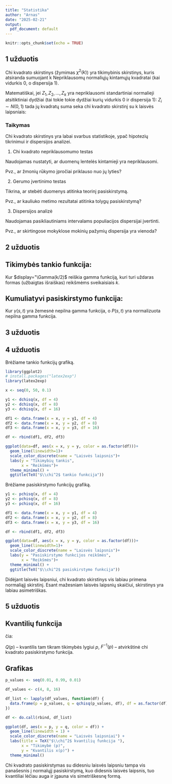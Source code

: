 ```yaml
---
title: "Statistika"
author: "Arnas"
date: "2025-02-21"
output:
  pdf_document: default
---
```


```r
knitr::opts_chunk$set(echo = TRUE)
```

## 1 užduotis

Chi kvadrato skirstinys (žymimas $\chi^2(k)$) yra tikimybinis skirstinys, kuris atsiranda sumuojant k Nepriklausomų normaliųjų kintamųjų kvadratai (kai vidurkis 0, o dispersija 1).

Matematiškai, jei $Z_1, Z_2, ..., Z_k$ yra nepriklausomi standartiniai normalieji atsitiktiniai dydžiai (tai tokie tokie dydžiai kurių vidurkis 0 ir dispersija 1): $Z_i \sim N(0,1)$ tada jų kvadratų suma seka chi kvadrato skirstinį su k laisvės laipsniais: \begin{equation} 
  X = \sum_{i=1}^{k} Z_i^2 \sim \chi^2(k) 
\end{equation}

### Taikymas

Chi kvadrato skirstinys yra labai svarbus statistikoje, ypač hipotezių tikrinimui ir dispersijos analizei.

1.  Chi kvadrato nepriklausomumo testas

Naudojamas nustatyti, ar duomenų lentelės kintamieji yra nepriklausomi.

Pvz., ar žmonių rūkymo įpročiai priklauso nuo jų lyties?

2.  Gerumo įvertinimo testas

Tikrina, ar stebėti duomenys atitinka teorinį pasiskirstymą.

Pvz., ar kauliuko metimo rezultatai atitinka tolygų pasiskirstymą?

3.  Dispersijos analizė

Naudojamas pasikliautiniams intervalams populiacijos dispersijai įvertinti.

Pvz., ar skirtingose mokyklose mokinių pažymių dispersija yra vienoda?

## 2 užduotis

## Tikimybės tankio funkcija:

```{=tex}
\begin{equation}
f(x;\,k) =
\begin{cases}
  \dfrac{x^{k/2 -1} e^{-x/2}}{2^{k/2} \Gamma\left(\frac k 2 \right)}, & x > 0; \\ 0, & \text{kitais atvejais}.
\end{cases}
\end{equation}
```
Kur $display="\Gamma(k/2)$ reiškia gamma funkciją, kuri turi uždaras formas (užbaigtas išraiškas) reikšmėms sveikaisiais $k$.

## Kumuliatyvi pasiskirstymo funkcija:

```{=tex}
\begin{equation}
F(x;\,k) = \frac{\gamma(\frac{k}{2},\,\frac{x}{2})}{\Gamma(\frac{k}{2})} = P\left(\frac{k}{2},\,\frac{x}{2}\right)
\end{equation}
```
Kur $\gamma(s,t)$ yra žemesnė nepilna gamma funkcija, o $P(s,t)$ yra normalizuota nepilna gamma funkcija.

## 3 užduotis

\begin{equation}
\text{Vidurkis: } \mu = k
\end{equation} \begin{equation}
\text{Dispersija: } \sigma^2 = 2k
\end{equation} \begin{equation}
\text{Asimetrijos koeficientas: } \gamma_1 = \frac{2}{\sqrt{k}}
\end{equation} \begin{equation}
\text{Eksceso koeficientas: } \gamma_2 = \frac{6}{k}
\end{equation}

## 4 užduotis

Brėžiame tankio funkcijų grafiką.

```r
library(ggplot2)
# install.packages("latex2exp")
library(latex2exp)

x <- seq(0, 50, 0.1)

y1 <- dchisq(x, df = 4)
y2 <- dchisq(x, df = 8)
y3 <- dchisq(x, df = 16)

df1 <- data.frame(x = x, y = y1, df = 4)
df2 <- data.frame(x = x, y = y2, df = 8)
df3 <- data.frame(x = x, y = y3, df = 16)

df <- rbind(df1, df2, df3)

ggplot(data=df, aes(x = x, y = y, color = as.factor(df)))+
  geom_line(linewidth=1)+
  scale_color_discrete(name = "Laisvės laipsnis")+
  labs(y = "Tikimybių tankis",
       x = "Reikšmės")+
  theme_minimal() +
  ggtitle(TeX("$\\chi^2$ tankio funkcija"))

```

Brėžiame pasiskirstymo funkcijų grafiką.

```r
y1 <- pchisq(x, df = 4)
y2 <- pchisq(x, df = 8)
y3 <- pchisq(x, df = 16)

df1 <- data.frame(x = x, y = y1, df = 4)
df2 <- data.frame(x = x, y = y2, df = 8)
df3 <- data.frame(x = x, y = y3, df = 16)

df <- rbind(df1, df2, df3)

ggplot(data=df, aes(x = x, y = y, color = as.factor(df)))+
  geom_line(linewidth=1)+
  scale_color_discrete(name = "Laisvės laipsnis")+
  labs(y = "Pasiskirstymo funkcijos reikšmės",
       x = "Reikšmės")+
  theme_minimal() +
  ggtitle(TeX("$\\chi^2$ pasiskirstymo funkcija"))

```

Didėjant laisvės laipsniui, chi kvadrato skirstinys vis labiau primena normaliąjį skirstinį. Esant mažesniam laisvės laipsnių skaičiui, skirstinys yra labiau asimetriškas.

## 5 užduotis

## Kvantilių funkcija

\begin{equation}
Q(p)=F^{-1} (p)
\end{equation}

čia:

$Q(p)$ -- kvantilis tam tikram tikimybės lygiui $p$, $F^{-1}(p)$ -- atvirkštinė chi kvadrato pasiskirstymo funkcija.

## Grafikas

```r
p_values <- seq(0.01, 0.99, 0.01)

df_values <- c(4, 8, 16)

df_list <- lapply(df_values, function(df) {
  data.frame(p = p_values, q = qchisq(p_values, df), df = as.factor(df))
})

df <- do.call(rbind, df_list)

ggplot(df, aes(x = p, y = q, color = df)) +
  geom_line(linewidth = 1) +
  scale_color_discrete(name = "Laisvės laipsniai") +
  labs(title = TeX("$\\chi^2$ kvantilių funkcija "),
       x = "Tikimybė (p)",
       y = "Kvantilis x(p)") +
  theme_minimal()

```

Chi kvadrato pasiskirstymas su didesniu laisvės laipsniu tampa vis panašesnis į normalųjį pasiskirstymą, kuo didesnis laisvės laipsnis, tuo kvantiliai lėčiau auga ir įgauna vis simetriškesnę formą.
